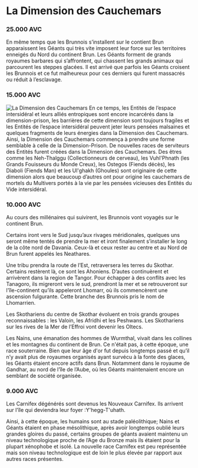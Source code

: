 # La Dimension des Cauchemars

### 25.000 AVC 

En même temps que les Brunnois s’installent sur le contient Brun apparaissent les Géants qui très vite imposent leur force sur les territoires enneigés du Nord du continent Brun. Les Géants forment de grands royaumes barbares qui s’affrontent, qui chassent les grands animaux qui parcourent les steppes glacées. Il est arrivé que parfois les Géants croisent les Brunnois et ce fut malheureux pour ces derniers qui furent massacrés ou réduit à l’esclavage.

### 15.000 AVC

![La Dimension des Cauchemars](/articles_images/origines/dimension_des_cauchemars.png) En ce temps, les Entités de l’espace intersidéral et leurs alliés entropiques sont encore incarcérés dans la dimension-prison, les barrières de cette dimension sont toujours fragiles et les Entités de l’espace intersidéral peuvent jeter leurs pensées malsaines et quelques fragments de leurs énergies dans la Dimension des Cauchemars. Ainsi, la Dimension des Cauchemars commença à prendre une forme semblable à celle de la Dimension-Prison. De nouvelles races de serviteurs des Entités furent créées dans la Dimension des Cauchemars. Des êtres comme les Neh-Thalggu (Collectionneurs de cerveau), les Vuhl'Phnath (les Grands Fouisseurs du Monde Creux), les Ostegos (Fiends décès), les Diaboli (Fiends Man) et les Ul'ghakh (Ghoules) sont originaire de cette dimension alors que beaucoup d’autres ont pour origine les cauchemars de mortels du  Multivers portés à la vie par les pensées vicieuses des Entités du Vide intersidéral.

### 10.000 AVC

Au cours des millénaires qui suivirent, les Brunnois vont voyagés sur le continent Brun. 

Certains iront vers le Sud jusqu’aux rivages méridionales, quelques uns seront même tentés de prendre la mer et iront finalement s’installer le long de la côte nord de Davania.  Ceux-là et ceux rester au centre et au Nord de Brun furent appelés les Neathares.

Une tribu prendra la route de l’Est, retraversera les terres du Skothar. Certains restèrent là, ce sont les Ahoniens. D’autes continuèrent et arrivèrent dans la region de Tangor. Pour échapper à des conflits avec les Tanagoro, ils migreront vers le sud, prendront la mer et se retrouveront sur l'île-continent qu’ils appeleront Lhomarr, où ils commencèrent une ascension fulgurante. Cette branche des Brunnois pris le nom de Lhomarrien.

Les Skothariens du centre de Skothar évoluent en trois grands groupes reconnaissables : les Valoin, les Afridhi et les Peshwans. Les Skothariens sur les rives de la Mer de l’Effroi vont devenir les Oltecs.

Les Nains, une émanation des hommes de Wurmthal, vivait dans les collines et les montagnes du continent de Brun. Ce n'était pas, à cette époque, une race souterraine. 
Bien que leur âge d'or fut depuis longtemps passé et qu’il n’y avait plus de royaumes organisés ayant survécu à la fonte des glaces,  les Géants étaient encore actifs dans Brun. Notamment dans le royaume de Gandhar, au nord de l’île de l’Aube, où les Géants maintenaient encore un semblant de société organisée.

### 9.000 AVC

Les Carnifex dégénérés sont devenus les Nouveaux Carnifex. Ils arrivent sur l'île qui deviendra leur foyer :Y'hegg-T'uhath.

Ainsi, à cette époque, les humains sont au stade paléolithique; Nains et Géants étaient en phase mésolithique, après avoir longtemps oublié leurs grandes gloires du passé, certains groupes de géants avaient maintenu un niveau technologique proche de l’Age du Bronze mais ils étaient pour la plupart xénophobe et isolé. La nouvelle race Carnifex est peu représentée mais son niveau technologique est de loin le plus élevée par rapport aux autres races présentes.


